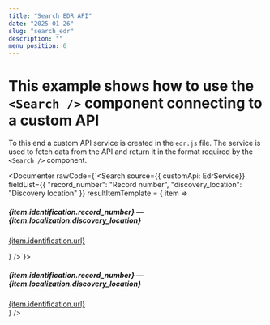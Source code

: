 ```yaml
---
title: "Search EDR API"
date: "2025-01-26"
slug: "search_edr"
description: ""
menu_position: 6
---
```




# This example shows how to use the `<Search />` component connecting to a custom API

To this end a custom API service is created in the `edr.js` file. The service is used to fetch data from the API and return it in the format required by the `<Search />` component.

<Documenter rawCode={`<Search
    source={{ customApi: EdrService}}
    fieldList={{
      "record_number": "Record number",
      "discovery_location": "Discovery location"
    }}
    resultItemTemplate = { item =>  <div className="card my-3" key={item.identification.record_number}>
    <div className="card-body">
      <h5 className="card-title">
        {item.identification.record_number} — {item.localization.discovery_location}
      </h5>
      <a href={item.identification.url} target="_blank">{item.identification.url}</a>
    </div>
  </div>
    }
/>`}>
  <Search
      source={{ customApi: EdrService}}
      operators={{"_eq": "Equals"}}
      fieldList={{
        "record_number": "Record number",
        "discovery_location": "Discovery location"
      }}
      resultItemTemplate = { item =>  <div className="card my-3" key={item.identification.record_number}>
      <div className="card-body">
        <h5 className="card-title">
          {item.identification.record_number} — {item.localization.discovery_location}
        </h5>
        <a href={item.identification.url} target="_blank">{item.identification.url}</a>
      </div>
    </div>
      }
  />
</Documenter>